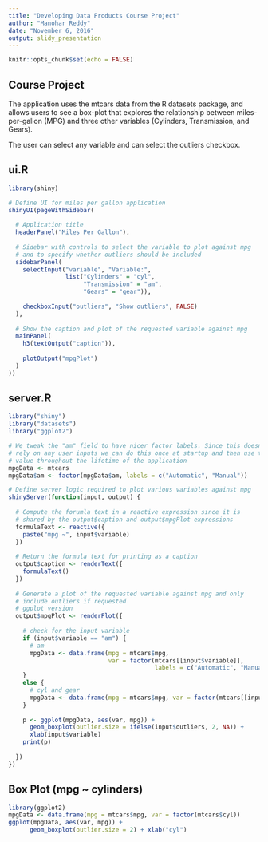 ```yaml
---
title: "Developing Data Products Course Project"
author: "Manohar Reddy"
date: "November 6, 2016"
output: slidy_presentation
---
```


```r
knitr::opts_chunk$set(echo = FALSE)
```

## Course Project

The application uses the mtcars data from the R datasets package, and allows users to see a box-plot that explores the relationship between miles-per-gallon (MPG) and three other variables (Cylinders, Transmission, and Gears).

The user can select any variable and can select the outliers checkbox.

## ui.R
```r
library(shiny)

# Define UI for miles per gallon application
shinyUI(pageWithSidebar(
  
  # Application title
  headerPanel("Miles Per Gallon"),
  
  # Sidebar with controls to select the variable to plot against mpg
  # and to specify whether outliers should be included
  sidebarPanel(
    selectInput("variable", "Variable:",
                list("Cylinders" = "cyl", 
                     "Transmission" = "am", 
                     "Gears" = "gear")),
    
    checkboxInput("outliers", "Show outliers", FALSE)
  ),
  
  # Show the caption and plot of the requested variable against mpg
  mainPanel(
    h3(textOutput("caption")),
    
    plotOutput("mpgPlot")
  )
))
```
## server.R
```r
library("shiny")
library("datasets")
library("ggplot2")

# We tweak the "am" field to have nicer factor labels. Since this doesn't
# rely on any user inputs we can do this once at startup and then use the
# value throughout the lifetime of the application
mpgData <- mtcars
mpgData$am <- factor(mpgData$am, labels = c("Automatic", "Manual"))

# Define server logic required to plot various variables against mpg
shinyServer(function(input, output) {
  
  # Compute the forumla text in a reactive expression since it is
  # shared by the output$caption and output$mpgPlot expressions
  formulaText <- reactive({
    paste("mpg ~", input$variable)
  })
  
  # Return the formula text for printing as a caption
  output$caption <- renderText({
    formulaText()
  })
  
  # Generate a plot of the requested variable against mpg and only
  # include outliers if requested
  # ggplot version
  output$mpgPlot <- renderPlot({
    
    # check for the input variable
    if (input$variable == "am") {
      # am
      mpgData <- data.frame(mpg = mtcars$mpg, 
                            var = factor(mtcars[[input$variable]], 
                                         labels = c("Automatic", "Manual")))
    }
    else {
      # cyl and gear
      mpgData <- data.frame(mpg = mtcars$mpg, var = factor(mtcars[[input$variable]]))
    }
    
    p <- ggplot(mpgData, aes(var, mpg)) +
      geom_boxplot(outlier.size = ifelse(input$outliers, 2, NA)) +
      xlab(input$variable)
    print(p)
    
  })
})
```


## Box Plot (mpg ~ cylinders)
```r
library(ggplot2)
mpgData <- data.frame(mpg = mtcars$mpg, var = factor(mtcars$cyl))
ggplot(mpgData, aes(var, mpg)) +
      geom_boxplot(outlier.size = 2) + xlab("cyl")


```